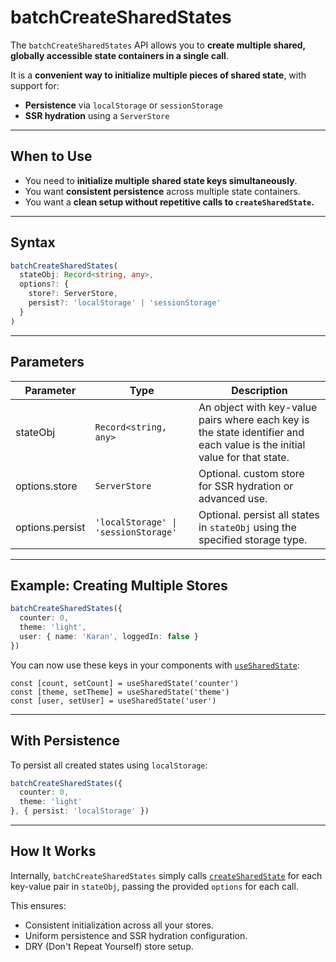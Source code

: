 # batchCreateSharedStates

The `batchCreateSharedStates` API allows you to **create multiple shared, globally accessible state containers in a single call**.

It is a **convenient way to initialize multiple pieces of shared state**, with support for:

- **Persistence** via `localStorage` or `sessionStorage`  
- **SSR hydration** using a `ServerStore`  

---

## When to Use

- You need to **initialize multiple shared state keys simultaneously**.
- You want **consistent persistence** across multiple state containers.
- You want a **clean setup without repetitive calls to `createSharedState`.**

---

## Syntax

```ts
batchCreateSharedStates(
  stateObj: Record<string, any>,
  options?: {
    store?: ServerStore,
    persist?: 'localStorage' | 'sessionStorage'
  }
)
````

---

## Parameters

| Parameter         | Type                                            | Description                                                                                                               |
| ----------------- | ----------------------------------------------- | ------------------------------------------------------------------------------------------------------------------------- |
| stateObj        | `Record<string, any>`                           | An object with key-value pairs where each key is the state identifier and each value is the initial value for that state. |
| options.store   | `ServerStore`                         | Optional. custom store for SSR hydration or advanced use.                                                                  |
| options.persist | `'localStorage' \| 'sessionStorage'`  | Optional. persist all states in `stateObj` using the specified storage type.                                                        |

---

## Example: Creating Multiple Stores

```ts
batchCreateSharedStates({
  counter: 0,
  theme: 'light',
  user: { name: 'Karan', loggedIn: false }
})
```

You can now use these keys in your components with [`useSharedState`](/hooks/use-shared-state):

```tsx
const [count, setCount] = useSharedState('counter')
const [theme, setTheme] = useSharedState('theme')
const [user, setUser] = useSharedState('user')
```

---

## With Persistence

To persist all created states using `localStorage`:

```ts
batchCreateSharedStates({
  counter: 0,
  theme: 'light'
}, { persist: 'localStorage' })
```

---

## How It Works

Internally, `batchCreateSharedStates` simply calls [`createSharedState`](/apis/create-shared-state) for each key-value pair in `stateObj`, passing the provided `options` for each call.

This ensures:

* Consistent initialization across all your stores.
* Uniform persistence and SSR hydration configuration.
* DRY (Don't Repeat Yourself) store setup.

